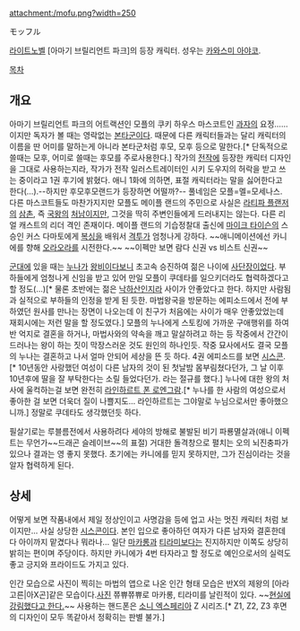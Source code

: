 attachment:/mofu.png?width=250

モッフル

[[라이트노벨]] [아마기 브릴리언트 파크]의 등장 캐릭터. 성우는 [[카와스미 아야코]].

[[목차]]
== 개요 ==
아마기 브릴리언트 파크의 어트랙션인 모플의 쿠키 하우스 마스코트인 [[과자]]의 요정…… 이지만 독자가 볼 때는 영락없는 [[본타군]]이다. 때문에 다른 캐릭터들과는 달리 캐릭터의 이름을 딴 어미를 말하는게 아니라 본타군처럼 후모, 모후 등으로 말한다.[* 단독적으로 쓸때는 모후, 어미로 쓸때는 후모를 주로사용한다.] 작가의 [[풀 메탈 패닉!|전작]]에 등장한 캐릭터 디자인을 그대로 사용하는지라, 작가가 전작 일러스트레이터인 시키 도우지의 허락을 받고 쓰는 중이라고 1권 후기에 밝혔다. 애니 1화에 의하면, 표절 캐릭터라는 말을 싫어한다고 한다(…).--하지만 후모후모랜드가 등장하면 어떨까?--
풀네임은 모플=멜=모세나스. 다른 마스코트들도 마찬가지지만 모플도 메이플 랜드의 주민으로 사실은 [[라티파 플랜저]]의 [[삼촌]], 즉 [[국왕]]의 [[처남]]이지만, 그것을 딱히 주변인들에게 드러내지는 않는다. 다른 리얼 캐스트의 리더 격인 존재이다. 메이플 랜드의 기습정찰대 출신에 [[마이크 타이슨]]의 스승인 커스 다마토에게 [[복싱]]을 배워서 [[격투]]가 엄청나게 강하다. ~~애니메이션에선 카니에를 향해 [[오라오라]]를 시전한다.~~ ~~이펙만 보면 람다 신권 vs 비스트 신권~~

[[군대]]에 있을 때는 [[누나]]가 [[왕비]]이다보니 초고속 승진하여 젊은 나이에 [[사단장]]이었다. 부하들에게 엄청나게 신임을 받고 있어 만일 모플이 쿠데타를 일으키더라도 협력하겠다고 할 정도(...)[* 물론 초반에는 젊은 [[낙하산]]인지라 사이가 안좋았다고 한다. 하지만 사람됨과 실적으로 부하들의 인정을 받게 된 듯한. 마법왕국을 방문하는 에피소드에서 전에 부하였던 원사를 만나는 장면이 나오는데 이 친구가 처음에는 사이가 매우 안좋았었는데 재회시에는 저런 말을 할 정도였다.] 모플의 누나에게 스토킹에 가까운 구애행위를 하여 반 억지로 결혼을 하거나, 마법사와의 약속을 깨고 말살하려고 하는 등 작중에서 간간이 드러나는 왕이 하는 짓이 막장스러운 것도 원인의 하나인듯. 작중 묘사에서도 결국 모플의 누나는 결혼하고 나서 얼마 안되어 세상을 뜬 듯 하다. 4권 에피소드를 보면 [[시스콘]].[* 10년동안 사랑했던 여성이 다른 남자의 것이 된 첫날밤 몸부림쳤다던가, 그 날 이후 10년후에 딸을 잘 부탁한다는 소릴 들었다던가. 라는 절규를 했다.] 누나에 대한 왕의 처사에 울컥하는걸 보면 완전히 [[라인하르트 폰 로엔그람]].[* 누나를 한 사람의 여성으로서 좋아한 걸 보면 더욱더 질이 나쁠지도... 라인하르트는 그야말로 누님으로서만 좋아했으니까.] 정말로 쿠데타도 생각했던듯 하다.

필살기로는 루블름전에서 사용하려다 세야의 방해로 불발된 비기 파룡멸살과(애니 이펙트는 무언가~~드래곤 슬레이브~~의 표절) 거대한 돌격창으로 펼치는 오의 뇌진충파가 있으나 결과는 영 좋지 못했다. 초기에는 카니에를 믿지 못하지만, 그가 진심이라는 것을 알자 협력하게 된다.

== 상세 ==
어떻게 보면 작품내에서 제일 정상인이고 사명감을 등에 업고 사는 멋진 캐릭터 처럼 보이지만... 사실 상당한 [[시스콘]]이다. 본인 입으로 좋아하던 여자가 다른 남자와 결혼한데다 아이까지 맡겼다나 뭐라나... 일단 [[마카롱]]과 [[티라미]]보다는 진지하지만 이쪽도 상당히 밝히는 편이며 주당이다. 하지만 카니에가 4번 타자라고 할 정도로 예인으로서의 실력도 좋고 긍지와 프라이드도 가지고 있다.

인간 모습으로 사진이 찍히는 마법의 앱으로 나온 인간 형태 모습은 반X의 제왕의 [아라고른|아X곤]같은 모습이다.[http://blog-imgs-52.fc2.com/t/o/r/torotter/kanburi540989.jpg 사진] 
쮸쀼쮸쀼로 마카롱, 티라미를 날린적이 있다.
~~[http://bbs2.ruliweb.daum.net/gaia/do/ruliweb/default/community/2078/read?articleId=23150123&objCate1=497&bbsId=G005&searchKey=subjectNcontent&itemGroupId=&itemId=143&sortKey=depth&searchValue=%EC%95%84%EB%A7%88%EA%B8%B0&platformId=&pageIndex=1 현실에 강림했다고 한다.]~~
사용하는 핸드폰은 [[소니 엑스페리아]] Z 시리즈.[* Z1, Z2, Z3 후면의 디자인이 모두 똑같아서 정확히는 판별 불가.]

